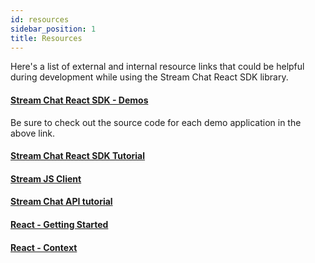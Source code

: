 ```yaml
---
id: resources
sidebar_position: 1
title: Resources
---
```


Here's a list of external and internal resource links that could be helpful during development while using the Stream Chat React SDK library.

#### [Stream Chat React SDK - Demos](https://getstream.io/chat/demos/messaging/)

Be sure to check out the source code for each demo application in the above link.

#### [Stream Chat React SDK Tutorial](https://getstream.io/chat/react-chat/tutorial/)

#### [Stream JS Client](https://getstream.io/chat/docs/javascript/?language=javascript)

#### [Stream Chat API tutorial](https://getstream.io/chat/get_started/)

#### [React - Getting Started](https://reactjs.org/docs/getting-started.html)

#### [React - Context](https://reactjs.org/docs/context.html)
